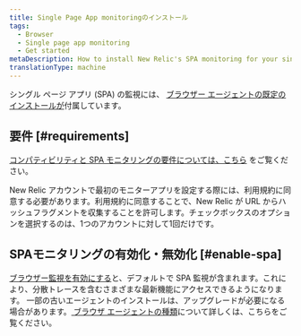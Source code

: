 ```yaml
---
title: Single Page App monitoringのインストール
tags:
  - Browser
  - Single page app monitoring
  - Get started
metaDescription: How to install New Relic's SPA monitoring for your single-page apps or any apps that pull content dynamically.
translationType: machine
---
```


シングル ページ アプリ (SPA) の監視には、 [ブラウザー エージェントの既定のインストールが](/docs/browser/browser-monitoring/installation/install-browser-monitoring-agent/)付属しています。

## 要件 [#requirements]

[コンパティビリティと SPA モニタリングの要件については、こちら](/docs/browser/single-page-app-monitoring/get-started/spa-compatibility-requirements/) をご覧ください。

New Relic アカウントで最初のモニターアプリを設定する際には、利用規約に同意する必要があります。利用規約に同意することで、New Relic が URL からハッシュフラグメントを収集することを許可します。チェックボックスのオプションを選択するのは、1つのアカウントに対して1回だけです。

## SPAモニタリングの有効化・無効化 [#enable-spa]

[ブラウザー監視を有効にする](/docs/browser/browser-monitoring/installation/install-browser-monitoring-agent#enable)と、デフォルトで SPA 監視が含まれます。これにより、分散トレースを含むさまざまな最新機能にアクセスできるようになります。 一部の古いエージェントのインストールは、アップグレードが必要になる場合があります。[ ブラウザ エージェントの種類](/docs/browser/browser-monitoring/installation/install-browser-monitoring-agent#agent-types)について詳しくは、こちらをご覧ください。